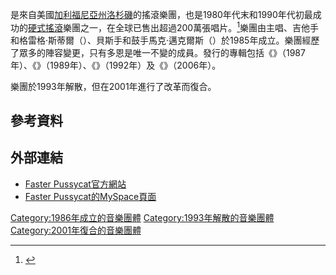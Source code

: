 {{noteTA
|G1=Music
|G2=Show
}}
{{Infobox musical artist
| name             = {{lang|en|Faster Pussycat}}
| image            = Faster Pussycat 3-2.jpg
| caption          = {{lang|en|Faster Pussycat}}的{{le|泰姆·多恩|Taime Downe}}（右）和麥可·湯瑪士（{{lang|en|Michael Thomas}}，中）
| image_size       = 
| background       = group_or_band
| origin           = 美國[[加利福尼亞州|加利福尼亞州]][[洛杉磯|洛杉磯]]
| genre            = {{hlist|[[硬式搖滾|硬式搖滾]]|[[華麗金屬|華麗金屬]]|{{le|華麗搖滾|Glam punk}}|[[工業搖滾|工業搖滾]]（後期）}}
| years_active     = 1985年至1993年，2001年至今
| label            = [[厄勒克特拉唱片|厄勒克特拉]]
| associated_acts  = {{le|The Newlydeads|The Newlydeads}}，{{le|Sin City Sinners|Sin City Sinners}}，{{le|L.A. Guns|L.A. Guns}}，{{lang|en|Motochrist}}
| website          = 
| current_members  = {{le|泰姆·多恩|Taime Downe}}<br />塞里斯甸安·西門（{{lang|en|Xristian Simon}}）<br />{{le|丹尼·諾達爾|Danny Nordahl}}<br />查德·史都華（{{lang|en|Chad Stewart}}）<br />{{le|艾斯·馮·約翰遜|Ace Von Johnson}}
| past_members     = {{le|布倫特·穆斯卡|Brent Muscat}}<br />格雷格·斯蒂爾（{{lang|en|Greg Steele}}）<br />馬克·邁克爾斯（{{lang|en|Mark Michals}}）<br />{{le|凱利·尼克爾斯|Kelly Nickels}}<br />艾瑞克·史塔奇（{{lang|en|Eric Stacy}}）<br />布雷特·布拉索（{{lang|en|Brett Bradshaw}}）<br />山姆·貝姆·寇頓（{{lang|en|Sam Bam Koltun}}）<br />亞倫·阿貝里拉（{{lang|en|Aaron Abellira}}）<br />麥可·湯瑪士（{{lang|en|Michael Thomas}}）<br />迪許（{{lang|en|Dish}}）
}}
'''{{lang|en|Faster Pussycat}}'''是來自美國[[加利福尼亞州|加利福尼亞州]][[洛杉磯|洛杉磯]]的搖滾樂團，也是1980年代末和1990年代初最成功的[[硬式搖滾|硬式搖滾]]樂團之一，在全球已售出超過200萬張唱片。<ref>{{cite web|url=https://www.blabbermouth.net/news/faster-pussycat-frontman-slams-brent-muscat-s-tribute-band|title=FASTER PUSSYCAT Frontman Slams BRENT MUSCAT's 'Tribute Band'|publisher={{le|Blabbermouth.net|Blabbermouth.net}}|date=2007-02-24|accessdate=2020-09-25|archive-date=2016-06-19|archive-url=https://web.archive.org/web/20160619081645/http://www.blabbermouth.net/news/faster-pussycat-frontman-slams-brent-muscat-s-tribute-band/|dead-url=no}}</ref>樂團由主唱{{le|泰姆·多恩|Taime Downe}}、吉他手{{le|布倫特·穆斯卡|Brent Muscat}}和格雷格·斯蒂爾（{{lang|en|Greg Steele}}）、貝斯手{{le|凱利·尼克爾斯|Kelly Nickels}}和鼓手馬克·邁克爾斯（{{lang|en|Mark Michals}}）於1985年成立。樂團經歷了眾多的陣容變更，只有多恩是唯一不變的成員。{{lang|en|Faster Pussycat}}發行的專輯包括《{{le|Faster Pussycat (專輯)|Faster Pussycat|Faster Pussycat (album)}}》（1987年）、《{{le|結束時叫醒我|Wake Me When It's Over}}》（1989年）、《{{le|鞭打！|Whipped!}}》（1992年）及《{{le|力量與榮耀之洞|The Power and the Glory Hole}}》（2006年）。

樂團於1993年解散，但在2001年進行了改革而復合。

== 參考資料 ==
{{reflist|30em}}

== 外部連結 ==
{{Commons|Faster Pussycat}}
*[http://www.fasterpussycat.com/ Faster Pussycat官方網站]{{Wayback|url=http://www.fasterpussycat.com/ |date=20201101085519 }}
*[http://www.myspace.com/fasterpussycat Faster Pussycat的MySpace頁面]{{Wayback|url=http://www.myspace.com/fasterpussycat |date=20190426072221 }}

{{Authority control}}
{{DEFAULTSORT:Faster Pussycat}}
[[Category:1986年成立的音樂團體|Category:1986年成立的音樂團體]]
[[Category:1993年解散的音樂團體|Category:1993年解散的音樂團體]]
[[Category:2001年復合的音樂團體|Category:2001年復合的音樂團體]]